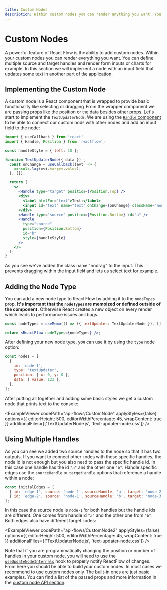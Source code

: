 ```yaml
---
title: Custom Nodes
description: Within custom nodes you can render anything you want. You can define multiple source and target handles and render form inputs or charts for example.
---
```


# Custom Nodes

A powerful feature of React Flow is the ability to add custom nodes. Within your custom nodes you can render everything you want. You can define multiple source and target handles and render form inputs or charts for example. In this section we will implement a node with an input field that updates some text in another part of the application.

## Implementing the Custom Node

A custom node is a React component that is wrapped to provide basic functionality like selecting or dragging. From the wrapper component we are passing props like the position or the data besides [other props](/docs/api/nodes/custom-nodes#prop-types). Let's start to implement the `TextUpdaterNode`. We are using the [`Handle` component](/docs/api/nodes/handle) to be able to connect our custom node with other nodes and add an input field to the node:

```jsx
import { useCallback } from 'react';
import { Handle, Position } from 'reactflow';

const handleStyle = { left: 10 };

function TextUpdaterNode({ data }) {
  const onChange = useCallback((evt) => {
    console.log(evt.target.value);
  }, []);

  return (
    <>
      <Handle type="target" position={Position.Top} />
      <div>
        <label htmlFor="text">Text:</label>
        <input id="text" name="text" onChange={onChange} className="nodrag" />
      </div>
      <Handle type="source" position={Position.Bottom} id="a" />
      <Handle
        type="source"
        position={Position.Bottom}
        id="b"
        style={handleStyle}
      />
    </>
  );
}
```

As you see we've added the class name "nodrag" to the input. This prevents dragging within the input field and lets us select text for example.

## Adding the Node Type

You can add a new node type to React Flow by adding it to the `nodeTypes` prop. **It's important that the `nodeTypes` are memoized or defined outside of the component.** Otherwise React creates a new object on every render which leads to performance issues and bugs.

```jsx
const nodeTypes = useMemo(() => ({ textUpdater: TextUpdaterNode }), []);

return <ReactFlow nodeTypes={nodeTypes} />;
```

After defining your new node type, you can use it by using the `type` node option:

```js
const nodes = [
  {
    id: 'node-1',
    type: 'textUpdater',
    position: { x: 0, y: 0 },
    data: { value: 123 },
  },
];
```

After putting all together and adding some basic styles we get a custom node that prints text to the console:


<ExampleViewer
  codePath="api-flows/CustomNode"
  applyStyles={false}
  options={{ editorHeight: 500, editorWidthPercentage: 45, wrapContent: true }}
  additionalFiles={['TextUpdaterNode.js', 'text-updater-node.css']}
/>

## Using Multiple Handles

As you can see we added two source handles to the node so that it has two outputs. If you want to connect other nodes with these specific handles, the node id is not enough but you also need to pass the specific handle id. In this case one handle has the id `"a"` and the other one `"b"`. Handle specific edges use the `sourceHandle` or `targetHandle` options that reference a handle within a node:

```js
const initialEdges = [
  { id: 'edge-1', source: 'node-1', sourceHandle: 'a', target: 'node-2' },
  { id: 'edge-2', source: 'node-1', sourceHandle: 'b', target: 'node-3' },
];
```

In this case the source node is `node-1` for both handles but the handle ids are different. One comes from handle id `"a"` and the other one from `"b"`. Both edges also have different target nodes:

<ExampleViewer
  codePath="api-flows/CustomNode2"
  applyStyles={false}
  options={{ editorHeight: 500, editorWidthPercentage: 45, wrapContent: true }}
  additionalFiles={['TextUpdaterNode.js', 'text-updater-node.css']}
/>

Note that if you are programmatically changing the position or number of handles in your custom node, you will need to use the [`useUpdateNodeInternals`](/docs/api/hooks/use-update-node-internals/) hook to properly notify ReactFlow of changes. From here you should be able to build your custom nodes. In most cases we recommend to use custom nodes only. The built-in ones are just basic examples. You can find a list of the passed props and more information in the [custom node API section](/docs/api/nodes/custom-nodes).
